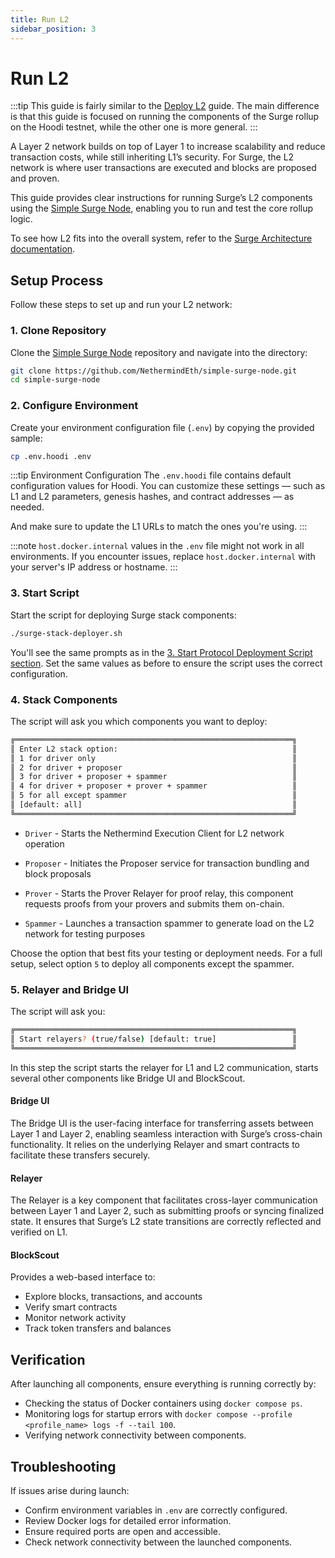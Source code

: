 ```yaml
---
title: Run L2
sidebar_position: 3
---
```



# Run L2

:::tip
This guide is fairly similar to the [Deploy L2](../running-surge/deploy-l2.mdx) guide. The main difference is that this guide is focused on running the components of the Surge rollup on the Hoodi testnet, while the other one is more general.
:::

A Layer 2 network builds on top of Layer 1 to increase scalability and reduce transaction costs, while still inheriting L1’s security. For Surge, the L2 network is where user transactions are executed and blocks are proposed and proven.

This guide provides clear instructions for running Surge’s L2 components using the [Simple Surge Node](https://github.com/NethermindEth/simple-surge-node), enabling you to run and test the core rollup logic.

To see how L2 fits into the overall system, refer to the [Surge Architecture documentation](/docs/about/architecture).

## Setup Process

Follow these steps to set up and run your L2 network:

### 1. Clone Repository

Clone the [Simple Surge Node](https://github.com/NethermindEth/simple-surge-node) repository and navigate into the directory:

```bash
git clone https://github.com/NethermindEth/simple-surge-node.git
cd simple-surge-node
```

### 2. Configure Environment

Create your environment configuration file (`.env`) by copying the provided sample:

```bash
cp .env.hoodi .env
```

:::tip Environment Configuration
The `.env.hoodi` file contains default configuration values for Hoodi. You can customize these settings — such as L1 and L2 parameters, genesis hashes, and contract addresses — as needed.

And make sure to update the L1 URLs to match the ones you're using.
:::

:::note
`host.docker.internal` values in the `.env` file might not work in all environments. If you encounter issues, replace `host.docker.internal` with your server's IP address or hostname.
:::


### 3. Start Script 

Start the script for deploying Surge stack components:
```bash 
./surge-stack-deployer.sh
```

You'll see the same prompts as in the [3. Start Protocol Deployment Script section](#3-start-protocol-deployment-script).
Set the same values as before to ensure the script uses the correct configuration. 

### 4. Stack Components

The script will ask you which components you want to deploy:

```bash
╔══════════════════════════════════════════════════════════════╗
║ Enter L2 stack option:                                       ║
║ 1 for driver only                                            ║
║ 2 for driver + proposer                                      ║
║ 3 for driver + proposer + spammer                            ║
║ 4 for driver + proposer + prover + spammer                   ║
║ 5 for all except spammer                                     ║
║ [default: all]                                               ║
╚══════════════════════════════════════════════════════════════╝
```

- `Driver` - Starts the Nethermind Execution Client for L2 network operation

- `Proposer` - Initiates the Proposer service for transaction bundling and block proposals

- `Prover` - Starts the Prover Relayer for proof relay, this component requests proofs from your provers and submits them on-chain.

- `Spammer` - Launches a transaction spammer to generate load on the L2 network for testing purposes

Choose the option that best fits your testing or deployment needs. For a full setup, select option `5` to deploy all components except the spammer.

### 5. Relayer and Bridge UI

The script will ask you:

```bash
╔══════════════════════════════════════════════════════════════╗
║ Start relayers? (true/false) [default: true]                 ║
╚══════════════════════════════════════════════════════════════╝
```

In this step the script starts the relayer for L1 and L2 communication, starts several other components like Bridge UI and BlockScout.

#### Bridge UI
The Bridge UI is the user-facing interface for transferring assets between Layer 1 and Layer 2, enabling seamless interaction with Surge’s cross-chain functionality. It relies on the underlying Relayer and smart contracts to facilitate these transfers securely.

#### Relayer 
The Relayer is a key component that facilitates cross-layer communication between Layer 1 and Layer 2, such as submitting proofs or syncing finalized state. It ensures that Surge’s L2 state transitions are correctly reflected and verified on L1.

#### BlockScout
Provides a web-based interface to:
- Explore blocks, transactions, and accounts
- Verify smart contracts
- Monitor network activity
- Track token transfers and balances

## Verification

After launching all components, ensure everything is running correctly by:

- Checking the status of Docker containers using `docker compose ps`.
- Monitoring logs for startup errors with `docker compose --profile <profile_name> logs -f --tail 100`.
- Verifying network connectivity between components.

## Troubleshooting

If issues arise during launch:

- Confirm environment variables in `.env` are correctly configured.
- Review Docker logs for detailed error information.
- Ensure required ports are open and accessible.
- Check network connectivity between the launched components.